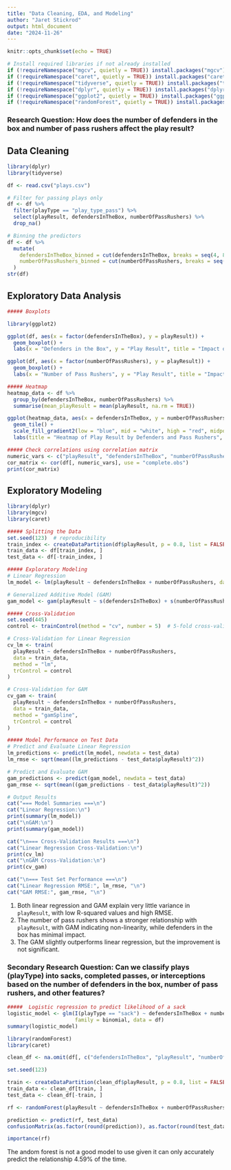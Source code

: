 ```yaml
---
title: "Data Cleaning, EDA, and Modeling"
author: "Jaret Stickrod"
output: html_document
date: "2024-11-26"
---
```


```r
knitr::opts_chunk$set(echo = TRUE)
```

```r
# Install required libraries if not already installed
if (!requireNamespace("mgcv", quietly = TRUE)) install.packages("mgcv")
if (!requireNamespace("caret", quietly = TRUE)) install.packages("caret")
if (!requireNamespace("tidyverse", quietly = TRUE)) install.packages("tidyverse")
if (!requireNamespace("dplyr", quietly = TRUE)) install.packages("dplyr")
if (!requireNamespace("ggplot2", quietly = TRUE)) install.packages("ggplot2")
if (!requireNamespace("randomForest", quietly = TRUE)) install.packages("randomForest")
```


### Research Question: How does the number of defenders in the box and number of pass rushers affect the play result?

## Data Cleaning

```r
library(dplyr)
library(tidyverse)

df <- read.csv("plays.csv")

# Filter for passing plays only
df <- df %>%
  filter(playType == "play_type_pass") %>%
  select(playResult, defendersInTheBox, numberOfPassRushers) %>%
  drop_na()

# Binning the predictors
df <- df %>%
  mutate(
    defendersInTheBox_binned = cut(defendersInTheBox, breaks = seq(4, 8, by = 1)),
    numberOfPassRushers_binned = cut(numberOfPassRushers, breaks = seq(3, 7, by = 1))
  )
str(df)
```


## Exploratory Data Analysis

```r
##### Boxplots

library(ggplot2)

ggplot(df, aes(x = factor(defendersInTheBox), y = playResult)) +
  geom_boxplot() +
  labs(x = "Defenders in the Box", y = "Play Result", title = "Impact of Defenders on Play Result")

ggplot(df, aes(x = factor(numberOfPassRushers), y = playResult)) +
  geom_boxplot() +
  labs(x = "Number of Pass Rushers", y = "Play Result", title = "Impact of Pass Rushers on Play Result")

##### Heatmap
heatmap_data <- df %>%
  group_by(defendersInTheBox, numberOfPassRushers) %>%
  summarise(mean_playResult = mean(playResult, na.rm = TRUE))

ggplot(heatmap_data, aes(x = defendersInTheBox, y = numberOfPassRushers, fill = mean_playResult)) +
  geom_tile() +
  scale_fill_gradient2(low = "blue", mid = "white", high = "red", midpoint = 0) +
  labs(title = "Heatmap of Play Result by Defenders and Pass Rushers", fill = "Mean Play Result")

```
```r
##### Check correlations using correlation matrix
numeric_vars <- c("playResult", "defendersInTheBox", "numberOfPassRushers")
cor_matrix <- cor(df[, numeric_vars], use = "complete.obs")
print(cor_matrix)

```



## Exploratory Modeling 

```r
library(dplyr)
library(mgcv)
library(caret)

##### Splitting the Data
set.seed(123)  # reproducibility
train_index <- createDataPartition(df$playResult, p = 0.8, list = FALSE)
train_data <- df[train_index, ]
test_data <- df[-train_index, ]

##### Exploratory Modeling
# Linear Regression
lm_model <- lm(playResult ~ defendersInTheBox + numberOfPassRushers, data = train_data)

# Generalized Additive Model (GAM)
gam_model <- gam(playResult ~ s(defendersInTheBox) + s(numberOfPassRushers), data = train_data)

##### Cross-Validation
set.seed(445)
control <- trainControl(method = "cv", number = 5)  # 5-fold cross-validation

# Cross-Validation for Linear Regression
cv_lm <- train(
  playResult ~ defendersInTheBox + numberOfPassRushers,
  data = train_data,
  method = "lm",
  trControl = control
)

# Cross-Validation for GAM
cv_gam <- train(
  playResult ~ defendersInTheBox + numberOfPassRushers,
  data = train_data,
  method = "gamSpline",
  trControl = control
)

##### Model Performance on Test Data
# Predict and Evaluate Linear Regression
lm_predictions <- predict(lm_model, newdata = test_data)
lm_rmse <- sqrt(mean((lm_predictions - test_data$playResult)^2))

# Predict and Evaluate GAM
gam_predictions <- predict(gam_model, newdata = test_data)
gam_rmse <- sqrt(mean((gam_predictions - test_data$playResult)^2))

# Output Results
cat("=== Model Summaries ===\n")
cat("Linear Regression:\n")
print(summary(lm_model))
cat("\nGAM:\n")
print(summary(gam_model))

cat("\n=== Cross-Validation Results ===\n")
cat("Linear Regression Cross-Validation:\n")
print(cv_lm)
cat("\nGAM Cross-Validation:\n")
print(cv_gam)

cat("\n=== Test Set Performance ===\n")
cat("Linear Regression RMSE:", lm_rmse, "\n")
cat("GAM RMSE:", gam_rmse, "\n")
```

1. Both linear regression and GAM explain very little variance in `playResult`, with low R-squared values and high RMSE.  
2. The number of pass rushers shows a stronger relationship with `playResult`, with GAM indicating non-linearity, while defenders in the box has minimal impact.  
3. The GAM slightly outperforms linear regression, but the improvement is not significant.  
 


### Secondary Research Question: Can we classify plays (playType) into sacks, completed passes, or interceptions based on the number of defenders in the box, number of pass rushers, and other features?

```r
#####  Logistic regression to predict likelihood of a sack
logistic_model <- glm(I(playType == "sack") ~ defendersInTheBox + numberOfPassRushers + absoluteYardlineNumber + down + yardsToGo, 
                      family = binomial, data = df)
summary(logistic_model)

```

```r
library(randomForest)
library(caret)

clean_df <- na.omit(df[, c("defendersInTheBox", "playResult", "numberOfPassRushers")])

set.seed(123)

train <- createDataPartition(clean_df$playResult, p = 0.8, list = FALSE)
train_data <- clean_df[train, ]
test_data <- clean_df[-train, ]

rf <- randomForest(playResult ~ defendersInTheBox + numberOfPassRushers, data = train_data, ntree = 100)

prediction <- predict(rf, test_data)
confusionMatrix(as.factor(round(prediction)), as.factor(round(test_data$playResult)))

importance(rf)

```
The andom forest is not a good model to use given it can only accurately predict the relationship
4.59% of the time. 